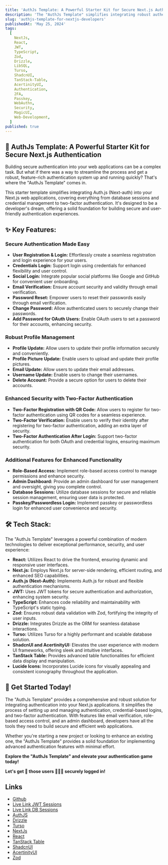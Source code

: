 ```yaml
---
title: 'AuthJs Template: A Powerful Starter Kit for Secure Next.js Authentication'
description: 'The "AuthJs Template" simplifies integrating robust authentication into your Next.js web apps. It covers database sessions, credential management, two-factor authentication, and more.'
slug: 'authjs-template-for-nextjs-developers'
publishedAt: 'May 25, 2024'
tags:
  [
    NextJs,
    React,
    JWT,
    TypeScript,
    Zod,
    Drizzle,
    LibSQL,
    Turso,
    ShadcnUI,
    TanStack-Table,
    AcertinityUI,
    Authentication,
    2FA,
    Passkey,
    WebAuthn,
    Security,
    MagicUI,
    Web-Development,
  ]
published: true
---
```


## 🔐 AuthJs Template: A Powerful Starter Kit for Secure Next.js Authentication

<RoundedImage
  src='/projects/authjs-template.png'
  width={800}
  height={800}
  alt='AuthJs Template: A developer-friendly solution for secure authentication in Next.js applications.'
/>

Building secure authentication into your web applications can be a complex task. But what if there was a way to streamline the process and get a robust, feature-rich authentication system up and running quickly? That's where the "AuthJs Template" comes in.

This starter template simplifies integrating Auth.js (Next-auth) into your Next.js web applications, covering everything from database sessions and credential management to two-factor authentication. It's designed to be a developer's dream, offering a solid foundation for building secure and user-friendly authentication experiences.

## ✨ Key Features:

### Secure Authentication Made Easy

- **User Registration & Login:** Effortlessly create a seamless registration and login experience for your users.
- **Credentials Login:** Support login using credentials for enhanced flexibility and user control.
- **Social Login:** Integrate popular social platforms like Google and GitHub for convenient user onboarding.
- **Email Verification:** Ensure account security and validity through email verification.
- **Password Reset:** Empower users to reset their passwords easily through email verification.
- **Change Password:** Allow authenticated users to securely change their passwords.
- **Add Password for OAuth Users:** Enable OAuth users to set a password for their accounts, enhancing security.

### Robust Profile Management

- **Profile Update:** Allow users to update their profile information securely and conveniently.
- **Profile Picture Update:** Enable users to upload and update their profile pictures.
- **Email Update:** Allow users to update their email addresses.
- **Username Update:** Enable users to change their usernames.
- **Delete Account:** Provide a secure option for users to delete their accounts.

### Enhanced Security with Two-Factor Authentication

- **Two-Factor Registration with QR Code:** Allow users to register for two-factor authentication using QR codes for a seamless experience.
- **Two-Factor Verification:** Enable users to verify their identity after registering for two-factor authentication, adding an extra layer of security.
- **Two-Factor Authentication After Login:** Support two-factor authentication for both OAuth and credential logins, ensuring maximum security.

### Additional Features for Enhanced Functionality

- **Role-Based Access:** Implement role-based access control to manage permissions and enhance security.
- **Admin Dashboard:** Provide an admin dashboard for user management and oversight, giving you complete control.
- **Database Sessions:** Utilize database sessions for secure and reliable session management, ensuring user data is protected.
- **Passkey/Passwordless Login:** Implement passkey or passwordless login for enhanced user convenience and security.

## 🛠️ Tech Stack:

The "AuthJs Template" leverages a powerful combination of modern technologies to deliver exceptional performance, security, and user experience:

- **React:** Utilizes React to drive the frontend, ensuring dynamic and responsive user interfaces.
- **Next.js:** Employs Next.js for server-side rendering, efficient routing, and enhanced SEO capabilities.
- **Auth.js (Next-Auth):** Implements Auth.js for robust and flexible authentication mechanisms.
- **JWT:** Uses JWT tokens for secure authentication and authorization, enhancing system security.
- **TypeScript:** Enhances code reliability and maintainability with TypeScript's static typing.
- **Zod:** Ensures robust data validation with Zod, fortifying the integrity of user inputs.
- **Drizzle:** Integrates Drizzle as the ORM for seamless database interactions.
- **Turso:** Utilizes Turso for a highly performant and scalable database solution.
- **ShadcnUI and AcertinityUI:** Elevates the user experience with modern UI frameworks, offering sleek and intuitive interfaces.
- **TanStack Table:** Provides advanced table functionalities for efficient data display and manipulation.
- **Lucide Icons:** Incorporates Lucide icons for visually appealing and consistent iconography throughout the application.

## 🚀 Get Started Today!

The "AuthJs Template" provides a comprehensive and robust solution for integrating authentication into your Next.js applications. It simplifies the process of setting up and managing authentication, credential-based logins, and two-factor authentication. With features like email verification, role-based access control, and an admin dashboard, developers have all the tools they need to build secure and efficient web applications.

Whether you're starting a new project or looking to enhance an existing one, the "AuthJs Template" provides a solid foundation for implementing advanced authentication features with minimal effort.

**Explore the "AuthJs Template" and elevate your authentication game today!**

**Let's get 🚀 those users 🧑‍🤝‍🧑 securely logged in!**

## Links

- [Github](https://github.com/patelvivekdev/AuthJs-Template)
- [Live Link JWT Sessions](https://authjs-template.patelvivek.dev)
- [Live Link DB Sessions](https://authjs-template-db-sessions.patelvivek.dev)
- [AuthJS](https://authjs.dev)
- [Drizzle](https://drizzle.team)
- [Turso](https://turso.dev)
- [NextJs](https://nextjs.org)
- [React](https://react.dev)
- [TanStack Table](https://tanstack.com/table/latest)
- [ShadcnUI](https://shadcn.com/ui)
- [AcertinityUI](https://ui.aceternity.com/components)
- [Zod](https://github.com/colinhacks/zod)
